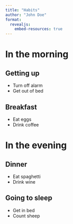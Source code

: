 ```yaml
---
title: "Habits"
author: "John Doe"
format: 
  revealjs:
    embed-resources: true
---
```


# In the morning

## Getting up

- Turn off alarm
- Get out of bed

## Breakfast

- Eat eggs
- Drink coffee

# In the evening

## Dinner

- Eat spaghetti
- Drink wine

## Going to sleep

- Get in bed
- Count sheep